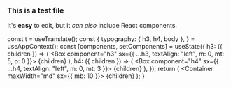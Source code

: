 
[comment]: # "Start editable"

### This is a test file

It's **easy** to edit, but it _can also_ include React components.

[comment]: # "End editable"

  const t = useTranslate();
  const {
    typography: { h3, h4, body },
  } = useAppContext();
  const [components, setComponents] = useState({
    h3: ({ children }) => (
      <Box component="h3" sx={{ ...h3, textAlign: "left", m: 0, mt: 5, p: 0 }}>
        {children}
      </Box>
    ),
    h4: ({ children }) => (
      <Box component="h4" sx={{ ...h4, textAlign: "left", m: 0, mt: 3 }}>
        {children}
      </Box>
    ),
  });
  return (
    <Layout>
      <Head>
        <title>UXSecurity: Looking to the Future / Next Steps</title>
      </Head>
      <Container maxWidth="md" sx={{ mb: 10 }}>
        <MDXProvider components={components}>{children}</MDXProvider>
      </Container>
    </Layout>
  );
}
